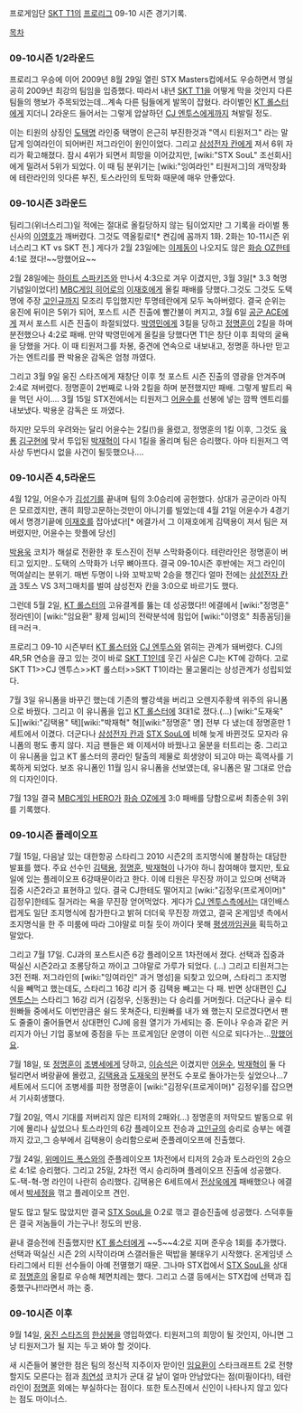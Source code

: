 프로게임단 [[SKT T1]]의 [[프로리그]] 09-10 시즌 경기기록.

[[목차]]
=== 09-10시즌 1/2라운드 ===
프로리그 우승에 이어 2009년 8월 29일 열린 STX Masters컵에서도 우승하면서 명실공히 2009년 최강의 팀임을 입증했다. 따라서 내년 [[SKT T1]]을 어떻게 막을 것인지 다른 팀들의 행보가 주목되었는데...계속 다른 팀들에게 발목이 잡혔다. 라이벌인 [[KT 롤스터]]에게 지더니 2라운드 들어서는 그렇게 압살하던 [[CJ 엔투스]]에게까지 쳐발릴 정도.

이는 티원의 상징인 [[도택명]] 라인중 택명이 은근히 부진한것과 "역시 티원저그" 라는 말답게 잉여라인이 되어버린 저그라인이 원인이었다. 그리고 [[삼성전자 칸]]에게 져서 6위 자리가 확고해졌다. 잠시 4위가 되면서 희망을 이어갔지만, [wiki:"STX SouL" 조선회사]에게 밀려서 5위가 되었다. 이 때 팀 분위기는 [wiki:"잉여라인" 티원저그]의 개막장화에 테란라인의 잇다른 부진, 토스라인의 토막화 때문에 매우 안좋았다.

=== 09-10시즌 3라운드 ===
팀리그(위너스리그)일 적에는 절대로 올킬당하지 않는 팀이었지만 그 기록을 라이벌 통신사의 [[이영호]]가 깨버렸다. 그것도 역올킬로![* 켠김에 꼼까지 1화. 2화는 10-11시즌 위너스리그 KT vs SKT 전.] 게다가 2월 23일에는 [[이제동]]이 나오지도 않은 [[화승 OZ]]한테 4:1로 졌다!~~망했어요~~

2월 28일에는 [[하이트 스파키즈]]와 만나서 4:3으로 겨우 이겼지만, 3월 3일[* 3.3 혁명 기념일이었다!] [[MBC게임 히어로]]의 [[이재호]]에게 올킬 패배를 당했다.그것도 그것도 도택명에 주장 [[고인규]]까지 모조리 투입했지만 투명테란에게 모두 녹아버렸다.
결국 순위는 웅진에 뒤이은 5위가 되어, 포스트 시즌 진출에 빨간불이 켜지고, 3월 6일 [[공군 ACE]]에게 져서 포스트 시즌 진출이 좌절되었다. [[박영민]]에게 3킬을 당하고 [[정명훈]]이 2킬을 하며 분전했으나 4:2로 패배. 만약 박영민에게 올킬을 당했다면 T1은 창단 이후 최악의 굴욕을 당했을 거다. 이 때 티원저그를 차봉, 중견에 연속으로 내보내고, 정명훈 하나만 믿고 가는 엔트리를 짠 박용운 감독은 엄청 까였다.

그리고 3월 9일 웅진 스타즈에게 재창단 이후 첫 포스트 시즌 진출의 영광을 안겨주며 2:4로 져버렸다. 정명훈이 2번째로 나와 2킬을 하며 분전했지만 패배. 그렇게 발트리 욕을 먹던 사이.... 3월 15일 STX전에서는 티원저그 [[어윤수]]를 선봉에 넣는 깜짝 엔트리를 내보냈다. 박용운 감독은 또 까였다.

하지만 모두의 우려와는 달리 어윤수는 2킬(!)을 올렸고, 정명훈의 1킬 이후, 그것도 [[육룡]] [[김구현]]에 맞서 투입된 [[박재혁]]이 다시 1킬을 올리며 팀은 승리했다. 아마 티원저그 역사상 두번다시 없을 사건이 될듯했으나....

=== 09-10시즌 4,5라운드 ===
4월 12일, 어윤수가 [[김성기]]를 끝내며 팀의 3:0승리에 공헌했다. 상대가 공군이라 아직은 모르겠지만, 괜히 희망고문하는것만이 아니기를 빌었는데 4월 21일 어윤수가 4경기에서 명경기끝에 [[이재호]]를 잡아냈다![* 에결가서 그 이재호에게 김택용이 져서 팀은 져버렸지만, 어윤수는 핫플에 당선]

[[박용욱]] 코치가 해설로 전환한 후 토스진이 전부 스막화중이다. 테란라인은 정명훈이 버티고 있지만.. 도택의 스막화가 너무 뼈아프다. 결국 09-10시즌 후반에는 저그 라인이 먹여살리는 분위기. 매번 두명이 나와 꼬박꼬박 2승을 챙긴다 얼마 전에는 [[삼성전자 칸]]과 3토스 VS 3저그매치를 벌여 삼성전자 칸을 3:0으로 바르기도 했다.

그런데 5월 2일, [[KT 롤스터]]의 고유결계를 뚫는 데 성공했다!! 에결에서 [wiki:"정명훈" 정라덴]이 [wiki:"임요환" 황제 임씨]의 전략분석에 힘입어 [wiki:"이영호" 최종꼼딩]을 테ㅋ러ㅋ.

프로리그 09-10 시즌부터 [[KT 롤스터]]와 [[CJ 엔투스]]와 얽히는 관계가 돼버렸다. CJ의 4R,5R 연승을 끊고 있는 것이 바로 [[SKT T1]]인데 웃긴 사실은 CJ는 KT에 강하다. 고로 SKT T1>>CJ 엔투스>>KT 롤스터>>SKT T1이라는 물고물리는 상성관계가 성립되었다. 

7월 3일 유니폼을 바꾸긴 했는데 기존의 빨강색을 버리고 오렌지주황색 위주의 유니폼으로 바꿨다. 그리고 이 유니폼을 입고 [[KT 롤스터]]에 3대1로 졌다.(...) [wiki:"도재욱" 도][wiki:"김택용" 택][wiki:"박재혁" 혁][wiki:"정명훈" 명] 전부 다 냈는데 정명훈만 1세트에서 이겼다. 더군다나 [[삼성전자 칸]]과 [[STX SouL]]에 비해 늦게 바뀐것도 모자라 유니폼의 평도 좋지 않다. 지금 팬들은 왜 이제서야 바꿨나고 울분을 터트리는 중. 그리고 이 유니폼을 입고 KT 롤스터의 콩라인 탈출의 제물로 희생양이 되고야 마는 흑역사를 기록하게 되었다. 보조 유니폼인 11월 임시 유니폼을 선보였는데, 유니폼은 말 그대로 안습의 디자인이다.

7월 13일 결국 [[MBC게임 HERO]]가 [[화승 OZ]]에게 3:0 패배를 당함으로써 최종순위 3위를 기록했다.

=== 09-10시즌 플레이오프 ===
7월 15일, 다음날 있는 대한항공 스타리그 2010 시즌2의 조지명식에 불참하는 대담한 발표를 했다. 주요 선수인 [[김택용]], [[정명훈]], [[박재혁]]이 나가야 하니 참여해야 했지만, 토요일에 있는 플레이오프 6강때문이라고 한다. 이에 티원은 무진장 까이고 있으며 선택과 집중 시즌2라고 표현하고 있다. 결국 CJ한테도 떨어지고 [wiki:"김정우(프로게이머)" 김정우]한테도 질거라는 욕을 무진장 얻어먹었다. 게다가 [[CJ 엔투스]]측에서는 대인배스럽게도 일단 조지명식에 참가한다고 밝혀 더더욱 무진장 까였고, 결국 온게임넷 측에서 조지명식을 한 주 미룸에 따라 그야말로 미칠 듯이 까이다 못해 [[평생까임권]]을 획득하고 말았다.

그리고 7월 17일. CJ과의 포스트시즌 6강 플레이오프 1차전에서 졌다. 선택과 집중과 떡실신 시즌2라고 조롱당하고 까이고 그야말로 가루가 되었다. (...) 그리고 티원저그는 3전 전패. 저그라인의 [wiki:"잉여라인" 과거 명성]을 되찾고 있으며, 스타리그 조지명식을 빼먹고 했는데도, 스타리그 16강 리거 중 김택용 빼고는 다 패. 반면 상대편인 [[CJ 엔투스]]는 스타리그 16강 리거 (김정우, 신동원)는 다 승리를 거머줬다. 더군다나 골수 티원빠들 중에서도 이번만큼은 쉴드 못쳐준다, 티원빠를 내가 왜 했는지 모르겠다면서 팬도 줄줄이 줄어들면서 상대편인 CJ에 응원 열기가 가세되는 중. 돈이나 우승과 같은 커리지가 아닌 기업 홍보에 중점을 두는 프로게임단 운영이 이런 식으로 되다가는...[[망했어요]].

7월 18일, 또 [[정명훈]]이 [[조병세]]에게 당하고, [[이승석]]은 이겼지만 [[어윤수]], [[박재혁]]이 둘 다 털리면서 벼랑끝에 몰렸고, [[김택용]]과 [[도재욱]]의 분전도 수포로 돌아가는듯 싶었으나...7세트에서 드디어 조병세를 피한 정명훈이 [wiki:"김정우(프로게이머)" 김정우]를 잡으면서 기사회생했다. 

7월 20일, 역시 기대를 저버리지 않은 티저의 2패와(...) 정명훈의 저막모드 발동으로 위기에 몰리나 싶었으나 토스라인의 6강 플레이오프 전승과 [[고인규]]의 승리로 승부는 에결까지 갔고,그 승부에서 김택용이 승리함으로써 준플레이오프에 진출했다.

7월 24일, [[위메이드 폭스]]와의 준플레이오프 1차전에서 티저의 2승과 토스라인의 2승으로 4:1로 승리했다. 그리고 25일, 2차전 역시 승리하며 플레이오프 진출에 성공했다. 도-택-혁-명 라인이 나란히 승리했다. 김택용은 6세트에서 [[전상욱]]에게 패배했으나 에결에서 [[박세정]]을 꺾고 플레이오프 견인.

말도 많고 탈도 많았지만 결국 [[STX SouL]]을 0:2로 꺾고 결승진출에 성공했다. 스덕후들은 결국 저놈들이 가는구나! 정도의 반응.

끝내 결승전에 진출했지만 [[KT 롤스터]]에게 ~~5~~4:2로 지며 준우승 1회를 추가했다. 선택과 떡실신 시즌 2의 시작이라며 스갤러들은 떡밥을 불태우기 시작했다. 온게임넷 스타리그에서 티원 선수들이 아예 전멸했기 때문. 그나마 STX컵에서 [[STX SouL]]을 상대로 [[정명훈]]의 올킬로 우승해 체면치레는 했다. 그리고 스갤 등에서는 STX컵에 선택과 집중했구나!!라면서 까는 중.

=== 09-10시즌 이후 ===
9월 14일, [[웅진 스타즈]]의 [[한상봉]]을 영입하였다. 티원저그의 희망이 될 것인지, 아니면 그냥 티원저그가 될 지는 두고 봐야 할 것이다.

새 시즌들어 불안한 점은 팀의 정신적 지주이자 맏이인 [[임요환]]이 스타크래프트 2로 전향할지도 모른다는 점과 [[최연성]] 코치가 군대 갈 날이 얼마 안남았다는 점(미필이다!), 테란라인이 [[정명훈]] 외에는 부실하다는 점이다. 또한 토스진에서 신인이 나타나지 않고 있다는 점도 마이너스.

